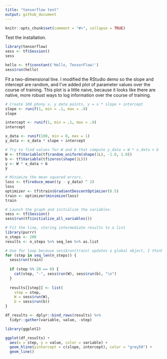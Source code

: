 ```yaml
---
title: "tensorflow test"
output: github_document
---
```


```r
knitr::opts_chunk$set(comment = "#>", collapse = TRUE)
```

Test the installation.

```r
library(tensorflow)
sess <- tf$Session()
sess

hello <- tf$constant('Hello, TensorFlow!')
sess$run(hello)
```

Fit a two-dimensional line. I modified the RStudio demo so the slope and 
intercept are random, and I've added plot of parameter values over the course of
training. This plot is a little naive, because it looks like there are native,
more robust ways to log information over the course of training.

```r
# Create 100 phony x, y data points, y = x * slope + intercept
slope <- runif(1, min = .1, max = .9)
slope

intercept <- runif(1, min = .1, max = .9)
intercept

x_data <- runif(100, min = 0, max = 1)
y_data <- x_data * slope + intercept

# Try to find values for W and b that compute y_data = W * x_data + b
W <- tf$Variable(tf$random_uniform(shape(1L), -1.0, 1.0))
b <- tf$Variable(tf$zeros(shape(1L)))
y <- W * x_data + b
y

# Minimize the mean squared errors.
loss <- tf$reduce_mean((y - y_data) ^ 2)
loss
optimizer <- tf$train$GradientDescentOptimizer(0.5)
train <- optimizer$minimize(loss)
train

# Launch the graph and initialize the variables.
sess <- tf$Session()
sess$run(tf$initialize_all_variables())

# Fit the line, storing intermediate results to a list
library(purrr)
n_steps <- 200
results <- n_steps %>% seq_len %>% as.list

# Use for loop because sess$run(train) updates a global object, I think.
for (step in seq_len(n_steps)) {
  sess$run(train)
  
  if (step %% 20 == 0) { 
    cat(step, "-", sess$run(W), sess$run(b), "\n")
  }
  
  results[[step]] <- list(
    step = step, 
    W = sess$run(W),
    b = sess$run(b))
}

df_results <- dplyr::bind_rows(results) %>% 
  tidyr::gather(variable, value, -step)

library(ggplot2)

ggplot(df_results) + 
  aes(x = step, y = value, color = variable) + 
  geom_hline(yintercept = c(slope, intercept), color = "grey50") +
  geom_line()
```


